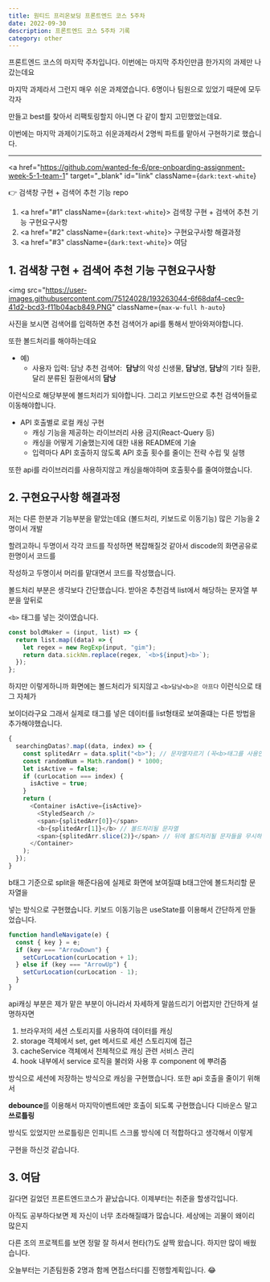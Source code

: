 ---
title: 원티드 프리온보딩 프론트엔드 코스 5주차
date: 2022-09-30
description: 프론트엔드 코스 5주차 기록
category: other
---

프론트엔드 코스의 마지막 주차입니다. 이번에는 마지막 주차인만큼 한가지의 과제만 나갔는데요

마지막 과제라서 그런지 매우 쉬운 과제였습니다. 6명이나 팀원으로 있었기 때문에 모두 각자

만들고 best를 찾아서 리팩토링할지 아니면 다 같이 할지 고민했었는데요.

이번에는 마지막 과제이기도하고 쉬운과제라서 2명씩 파트를 맡아서 구현하기로 했습니다.

---

<a
  href="https://github.com/wanted-fe-6/pre-onboarding-assignment-week-5-1-team-1"
  target="_blank"
  id="link"
  className={`dark:text-white`}
>
  👉 검색창 구현 + 검색어 추천 기능 repo
</a>

1. <a href="#1" className={`dark:text-white`}>
     검색창 구현 + 검색어 추천 기능 구현요구사항
   </a>
2. <a href="#2" className={`dark:text-white`}>
     구현요구사항 해결과정
   </a>
3. <a href="#3" className={`dark:text-white`}>
     여담
   </a>

<h2 id="1" className={`dark:text-white`}>
  1. 검색창 구현 + 검색어 추천 기능 구현요구사항
</h2>

<img
  src="https://user-images.githubusercontent.com/75124028/193263044-6f68daf4-cec9-41d2-bcd3-f11b04acb849.PNG"
  className={`max-w-full h-auto`}
></img>

사진을 보시면 검색어를 입력하면 추천 검색어가 api를 통해서 받아와져야합니다.

또한 볼드처리를 해야하는데요

- 예)
  - 사용자 입력: 담낭
    추천 검색어:  <b>담낭</b>의 악성 신생물,
    <b>담낭</b>염,
    <b>담낭</b>의 기타 질환, 달리 분류된 질환에서의 <b>담낭</b>

이런식으로 해당부분에 볼드처리가 되야합니다. 그리고 키보드만으로 추천 검색어들로 이동해야합니다.

- API 호출별로 로컬 캐싱 구현
  - 캐싱 기능을 제공하는 라이브러리 사용 금지(React-Query 등)
  - 캐싱을 어떻게 기술했는지에 대한 내용 README에 기술
  - 입력마다 API 호출하지 않도록 API 호출 횟수를 줄이는 전략 수립 및 실행

또한 api를 라이브러리를 사용하지않고 캐싱을해야하며 호출횟수를 줄여야했습니다.

<h2 id="2" className={`dark:text-white`}>
  2. 구현요구사항 해결과정
</h2>

저는 다른 한분과 기능부분을 맡았는데요 (볼드처리, 키보드로 이동기능) 많은 기능을 2명이서 개발

할려고하니 두명이서 각각 코드를 작성하면 복잡해질것 같아서 discode의 화면공유로 한명이서 코드를

작성하고 두명이서 머리를 맡대면서 코드를 작성했습니다.

볼드처리 부분은 생각보다 간단했습니다. 받아온 추천검색 list에서 해당하는 문자열 부분을 앞뒤로

`<b>` 태그를 넣는 것이였습니다.

```js showLineNumbers
const boldMaker = (input, list) => {
  return list.map((data) => {
    let regex = new RegExp(input, "gim");
    return data.sickNm.replace(regex, `<b>${input}<b>`);
  });
};
```

하지만 이렇게하니까 화면에는 볼드처리가 되지않고 `<b>담낭<b>은 아프다` 이런식으로 태그 자체가

보이더라구요 그래서 실제로 태그를 넣은 데이터를 list형태로 보여줄떄는 다른 방법을 추가해야했습니다.

```js showLineNumbers
{
  searchingDatas?.map((data, index) => {
    const splitedArr = data.split("<b>"); // 문자열자르기 (꼭<b>태그를 사용안해도됩니다)
    const randomNum = Math.random() * 1000;
    let isActive = false;
    if (curLocation === index) {
      isActive = true;
    }
    return (
      <Container isActive={isActive}>
        <StyledSearch />
        <span>{splitedArr[0]}</span>
        <b>{splitedArr[1]}</b> // 볼드처리될 문자열
        <span>{splitedArr.slice(2)}</span> // 뒤에 볼드처리될 문자들을 무시하기위함
      </Container>
    );
  });
}
```

b태그 기준으로 split을 해준다음에 실제로 화면에 보여질떄 b태그안에 볼드처리할 문자열을

넣는 방식으로 구현했습니다. 키보드 이동기능은 useState를 이용해서 간단하게 만들었습니다.

```js showLineNumbers
function handleNavigate(e) {
  const { key } = e;
  if (key === "ArrowDown") {
    setCurLocation(curLocation + 1);
  } else if (key === "ArrowUp") {
    setCurLocation(curLocation - 1);
  }
}
```

api캐싱 부분은 제가 맡은 부분이 아니라서 자세하게 말씀드리기 어렵지만 간단하게 설명하자면

1. 브라우저의 세션 스토리지를 사용하여 데이터를 캐싱
2. storage 객체에서 set, get 메서드로 세션 스토리지에 접근
3. cacheService 객체에서 전체적으로 캐싱 관련 서비스 관리
4. hook 내부에서 service 로직을 불러와 사용 후 component 에 뿌려줌

방식으로 세션에 저장하는 방식으로 캐싱을 구현했습니다. 또한 api 호출을 줄이기 위해서

<b>debounce</b>를 이용해서 마지막이벤트에만 호출이 되도록 구현했습니다 디바운스
말고 <b>쓰로틀링</b>

방식도 있었지만 쓰로틀링은 인피니트 스크롤 방식에 더 적합하다고 생각해서 이렇게

구현을 하신것 같습니다.

<h2 id="3" className={`dark:text-white`}>
  3. 여담
</h2>

길다면 길었던 프론트엔드코스가 끝났습니다. 이제부터는 취준을 할생각입니다.

아직도 공부하다보면 제 자신이 너무 초라해질떄가 많습니다. 세상에는 괴물이 왜이리 많은지

다른 조의 프로젝트를 보면 정말 잘 하셔서 현타(?)도 살짝 왔습니다. 하지만 많이 배웠습니다.

오늘부터는 기존팀원중 2명과 함께 면접스터디를 진행할계획입니다. 😂

